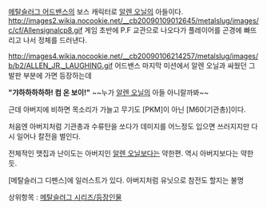 [[메탈슬러그 어드밴스]]의 보스 캐릭터로 [[알렌 오닐]]의 아들이다.
http://images2.wikia.nocookie.net/__cb20090109012645/metalslug/images/c/cf/Allensignalcp8.gif
게임 초반에 P.F 교관으로 나오다가 플레이어를 곤경에 빠뜨리고 나서 정체를 드러낸다.

http://images4.wikia.nocookie.net/__cb20090106214257/metalslug/images/b/b2/ALLEN_JR._LAUGHING.gif
어드밴스 마지막 미션에서 알렌 오닐과 싸웠던 그 발판 부분에 가면 등장하는데

'''"갸하하하하하! 컴 온 보이!"''' ~~누가 [[알렌 오닐]]의 아들 아니랄까봐~~

근데 아버지에 비하면 목소리가 가늘고 무기도 [PKM]이 아닌 [M60(기관총)]이다.

처음엔 아버지처럼 기관총과 수류탄을 쏘다가 데미지를 어느정도 입으면 쓰러지지만 다시 일어나 칼전을 벌인다.

전체적인 맷집과 난이도는 아버지인 [[알렌 오닐]]보다는 약한편. 역시 아버지보다는 약한듯.

[메탈슬러그 디펜스]에 일러스트가 있다. 아버지처럼 유닛으로 참전도 할지는 불명

상위항목 : [[메탈슬러그 시리즈/등장인물]]
